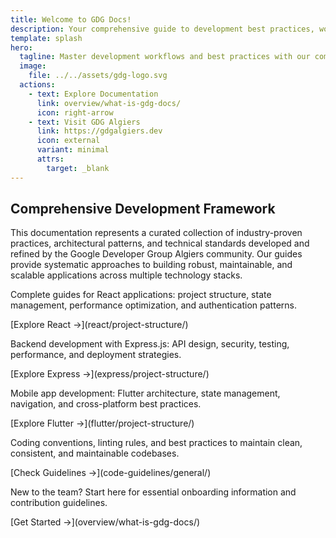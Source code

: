 ```yaml
---
title: Welcome to GDG Docs!
description: Your comprehensive guide to development best practices, workflows, and code standards for modern web and mobile applications
template: splash
hero:
  tagline: Master development workflows and best practices with our comprehensive guides
  image:
    file: ../../assets/gdg-logo.svg
  actions:
    - text: Explore Documentation
      link: overview/what-is-gdg-docs/
      icon: right-arrow
    - text: Visit GDG Algiers
      link: https://gdgalgiers.dev
      icon: external
      variant: minimal
      attrs:
        target: _blank
---
```



## Comprehensive Development Framework

This documentation represents a curated collection of industry-proven practices, architectural patterns, and technical standards developed and refined by the Google Developer Group Algiers community. Our guides provide systematic approaches to building robust, maintainable, and scalable applications across multiple technology stacks.

<CardGrid stagger>
	<Card title="React Development" icon="seti:react">
		<div>Complete guides for React applications: project structure, state management, performance optimization, and authentication patterns.</div>
		<p>[Explore React →](react/project-structure/)</p>
	</Card>
	<Card title="Express Backend" icon="node">
		<div>Backend development with Express.js: API design, security, testing, performance, and deployment strategies.</div>
		<p>[Explore Express →](express/project-structure/)</p>
	</Card>
	<Card title="Flutter Mobile" icon="seti:dart">
		<div>Mobile app development: Flutter architecture, state management, navigation, and cross-platform best practices.</div>
		<p>[Explore Flutter →](flutter/project-structure/)</p>
	</Card>
	<Card title="Code Standards" icon="document">
		<div>Coding conventions, linting rules, and best practices to maintain clean, consistent, and maintainable codebases.</div>
		<p>[Check Guidelines →](code-guidelines/general/)</p>
	</Card>
	<Card title="Quick Start" icon="rocket">
		<div>New to the team? Start here for essential onboarding information and contribution guidelines.</div>
		<p>[Get Started →](overview/what-is-gdg-docs/)</p>
	</Card>
</CardGrid>
